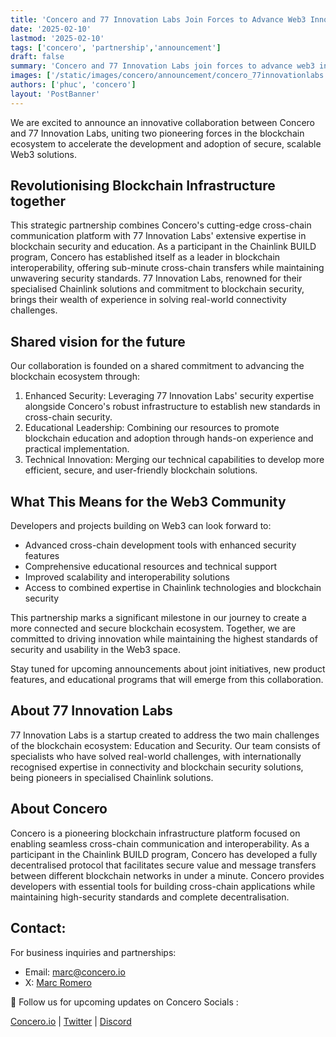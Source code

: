 ```yaml
---
title: 'Concero and 77 Innovation Labs Join Forces to Advance Web3 Innovation and Security'
date: '2025-02-10'
lastmod: '2025-02-10'
tags: ['concero', 'partnership','announcement']
draft: false
summary: 'Concero and 77 Innovation Labs join forces to advance web3 innovation and security. This partnership will bring together the strengths of both companies to create a more secure and innovative web3 ecosystem.'
images: ['/static/images/concero/announcement/concero_77innovationlabs.webp']
authors: ['phuc', 'concero']
layout: 'PostBanner'
---
```


We are excited to announce an innovative collaboration between Concero and 77 Innovation Labs, uniting two pioneering forces in the blockchain ecosystem to accelerate the development and adoption of secure, scalable Web3 solutions.

## Revolutionising Blockchain Infrastructure together

This strategic partnership combines Concero's cutting-edge cross-chain communication platform with 77 Innovation Labs' extensive expertise in blockchain security and education. As a participant in the Chainlink BUILD program, Concero has established itself as a leader in blockchain interoperability, offering sub-minute cross-chain transfers while maintaining unwavering security standards. 77 Innovation Labs, renowned for their specialised Chainlink solutions and commitment to blockchain security, brings their wealth of experience in solving real-world connectivity challenges.

## Shared vision for the future

Our collaboration is founded on a shared commitment to advancing the blockchain ecosystem through:

1. Enhanced Security: Leveraging 77 Innovation Labs' security expertise alongside Concero's robust infrastructure to establish new standards in cross-chain security.
2. Educational Leadership: Combining our resources to promote blockchain education and adoption through hands-on experience and practical implementation.
3. Technical Innovation: Merging our technical capabilities to develop more efficient, secure, and user-friendly blockchain solutions.

## What This Means for the Web3 Community

Developers and projects building on Web3 can look forward to:

- Advanced cross-chain development tools with enhanced security features
- Comprehensive educational resources and technical support
- Improved scalability and interoperability solutions
- Access to combined expertise in Chainlink technologies and blockchain security

This partnership marks a significant milestone in our journey to create a more connected and secure blockchain ecosystem. Together, we are committed to driving innovation while maintaining the highest standards of security and usability in the Web3 space.

Stay tuned for upcoming announcements about joint initiatives, new product features, and educational programs that will emerge from this collaboration.

## About 77 Innovation Labs

77 Innovation Labs is a startup created to address the two main challenges of the blockchain ecosystem: Education and Security. Our team consists of specialists who have solved real-world challenges, with internationally recognised expertise in connectivity and blockchain security solutions, being pioneers in specialised Chainlink solutions.

## About Concero

Concero is a pioneering blockchain infrastructure platform focused on enabling seamless cross-chain communication and interoperability. As a participant in the Chainlink BUILD program, Concero has developed a fully decentralised protocol that facilitates secure value and message transfers between different blockchain networks in under a minute. Concero provides developers with essential tools for building cross-chain applications while maintaining high-security standards and complete decentralisation.

## Contact:

For business inquiries and partnerships:

- Email: marc@concero.io
- X: [Marc Romero](https://x.com/marcromerona)

🤝 Follow us for upcoming updates on Concero Socials :

[Concero.io](https://concero.io) | [Twitter](https://x.com/concero_io) | [Discord](https://discord.gg/concero)
